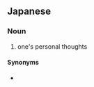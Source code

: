 ==Japanese==
{{ja-kanjitab|し|こう|yomi=on}}

===Noun===
{{ja-noun|しこう}}

# one's personal thoughts

====Synonyms====
* {{l|ja|私見}}